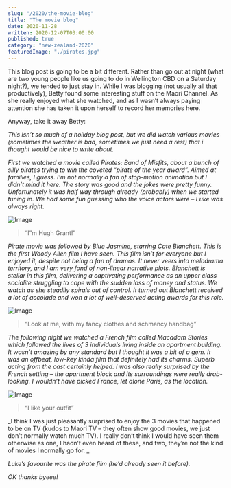 ```yaml
---
slug: "/2020/the-movie-blog"
title: "The movie blog"
date: 2020-11-28
written: 2020-12-07T03:00:00
published: true
category: "new-zealand-2020"
featuredImage: "./pirates.jpg"
---
```


This blog post is going to be a bit different. Rather than go out at night (what are two young people like us going to do in Wellington CBD on a Saturday night?), we tended to just stay in. While I was blogging (not usually all that productively), Betty found some interesting stuff on the Maori Channel. As she really enjoyed what she watched, and as I wasn’t always paying attention she has taken it upon herself to record her memories here.

Anyway, take it away Betty:

_This isn’t so much of a holiday blog post, but we did watch various movies (sometimes the weather is bad, sometimes we just need a rest) that i thought would be nice to write about._

_First we watched a movie called Pirates: Band of Misfits, about a bunch of silly pirates trying to win the coveted “pirate of the year award”. Aimed at families, I guess. I’m not normally a fan of stop-motion animation but I didn’t mind it here. The story was good and the jokes were pretty funny. Unfortunately it was half way through already (probably) when we started tuning in. We had some fun guessing who the voice actors were – Luke was always right._

![Image](pirates.jpg)

> “I”m Hugh Grant\!”

_Pirate movie was followed by Blue Jasmine, starring Cate Blanchett. This is the first Woody Allen film I have seen. This film isn’t for everyone but I enjoyed it, despite not being a fan of dramas. It never veers into melodrama territory, and I am very fond of non-linear narrative plots. Blanchett is stellar in this film, delivering a captivating performance as an upper class socialite struggling to cope with the sudden loss of money and status. We watch as she steadily spirals out of control. It turned out Blanchett received a lot of accolade and won a lot of well-deserved acting awards for this role._

![Image](bluejasmine.jpg)

> “Look at me, with my fancy clothes and schmancy handbag”

_The following night we watched a French film called Macadam Stories which followed the lives of 3 individuals living inside an apartment building. It wasn’t amazing by any standard but I thought it was a bit of a gem. It was an offbeat, low-key kinda film that definitely had its charms. Superb acting from the cast certainly helped. I was also really surprised by the French setting – the apartment block and its surroundings were really drab-looking. I wouldn’t have picked France, let alone Paris, as the location._

![Image](macadamstories.jpg)

> “I like your outfit”

_I think I was just pleasantly surprised to enjoy the 3 movies that happened to be on TV (kudos to Maori TV – they often show good movies, we just don’t normally watch much TV). I really don’t think I would have seen them otherwise as one, I hadn’t even heard of these, and two, they’re not the kind of movies I normally go for. _

_Luke’s favourite was the pirate film (he’d already seen it before)._

_OK thanks byeee\!_